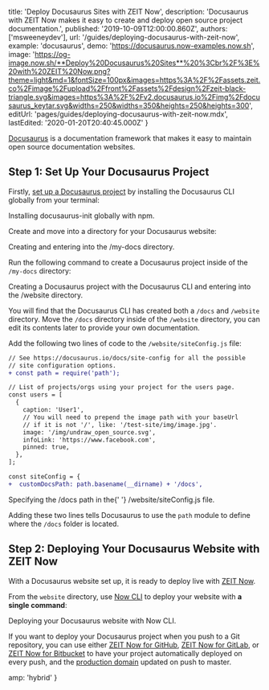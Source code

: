 
  title: 'Deploy Docusaurus Sites with ZEIT Now',
  description:
    'Docusaurus with ZEIT Now makes it easy to create and deploy open source project documentation.',
  published: '2019-10-09T12:00:00.860Z',
  authors: ['msweeneydev'],
  url: '/guides/deploying-docusaurus-with-zeit-now',
  example: 'docusaurus',
  demo: 'https://docusaurus.now-examples.now.sh',
  image:
    'https://og-image.now.sh/**Deploy%20Docusaurus%20Sites**%20%3Cbr%2F%3E%20with%20ZEIT%20Now.png?theme=light&md=1&fontSize=100px&images=https%3A%2F%2Fassets.zeit.co%2Fimage%2Fupload%2Ffront%2Fassets%2Fdesign%2Fzeit-black-triangle.svg&images=https%3A%2F%2Fv2.docusaurus.io%2Fimg%2Fdocusaurus_keytar.svg&widths=250&widths=350&heights=250&heights=300',
  editUrl: 'pages/guides/deploying-docusaurus-with-zeit-now.mdx',
  lastEdited: '2020-01-20T20:40:45.000Z'
}

[Docusaurus](https://docusaurus.io/) is a documentation framework that makes it easy to maintain open source documentation websites.

## Step 1: Set Up Your Docusaurus Project

Firstly, [set up a Docusaurus project](https://docusaurus.io/docs/en/tutorial-setup#install-the-docusaurus-init-command) by installing the Docusaurus CLI globally from your terminal:

<Snippet dark text="npm i -g docusaurus-init" />
<Caption>Installing <Link href="https://docusaurus.io/docs/en/tutorial-setup#install-the-docusaurus-init-command">docusaurus-init</Link> globally with <Link href="https://www.npmjs.com/">npm</Link>.</Caption>

Create and move into a directory for your Docusaurus website:

<Snippet dark text="mkdir my-docs && cd my-docs" />
<Caption>Creating and entering into the <InlineCode>/my-docs</InlineCode> directory.</Caption>

Run the following command to create a Docusaurus project inside of the `/my-docs` directory:

<Snippet dark text="docusaurus-init && cd website" />
<Caption>Creating a Docusaurus project with the Docusaurus CLI and entering into the <InlineCode>/website</InlineCode> directory.</Caption>

You will find that the Docusaurus CLI has created both a `/docs` and `/website` directory. Move the `/docs` directory inside of the `/website` directory, you can edit its contents later to provide your own documentation.

Add the following two lines of code to the `/website/siteConfig.js` file:

```diff
// See https://docusaurus.io/docs/site-config for all the possible
// site configuration options.
+ const path = require('path');

// List of projects/orgs using your project for the users page.
const users = [
  {
    caption: 'User1',
    // You will need to prepend the image path with your baseUrl
    // if it is not '/', like: '/test-site/img/image.jpg'.
    image: '/img/undraw_open_source.svg',
    infoLink: 'https://www.facebook.com',
    pinned: true,
  },
];

const siteConfig = {
+  customDocsPath: path.basename(__dirname) + '/docs',
```

<Caption>
  Specifying the <InlineCode>/docs</InlineCode> path in the{' '}
  <InlineCode>/website/siteConfig.js</InlineCode> file.
</Caption>

Adding these two lines tells Docusaurus to use the `path` module to define where the `/docs` folder is located.

## Step 2: Deploying Your Docusaurus Website with ZEIT Now

With a Docusaurus website set up, it is ready to deploy live with [ZEIT Now](/docs/v2).

From the `website` directory, use [Now CLI](/download) to deploy your website with **a single command**:

<Snippet dark text="now" />
<Caption>Deploying your Docusaurus website with Now CLI.</Caption>

If you want to deploy your Docusaurus project when you push to a Git repository, you can use either [ZEIT Now for GitHub](/docs/v2/more/now-for-github), [ZEIT Now for GitLab](/docs/v2/more/now-for-gitlab), or [ZEIT Now for Bitbucket](/docs/v2/more/now-for-bitbucket) to have your project automatically deployed on every push, and the [production domain](https://zeit.co/docs/v2/custom-domains/#adding-a-domain) updated on push to master.


  amp: 'hybrid'
}
